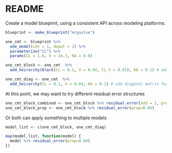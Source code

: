 README
=======

Create a model blueprint, using a consistent API across modeling platforms.


```r
blueprint <- make_blueprint("mrgsolve")
```

```r
one_cmt <- blueprint %>% 
  ode_model(cmt = 1, depot = 1) %>%
  parameterize("CL") %>% 
  params(CL = 1.6, V = 14.3, KA = 0.8)
```

```r
one_cmt_block <- one_cmt  %>%
  add_heirarchy(block(CL = 0.1, V = 0.04, CL_V = 0.01), KA = 0.1) # add a block omega for Cl/V and a separate omega for KA

one_cmt_diag <- one_cmt  %>%
  add_heirarchy(CL = 0.1, V = 0.04, KA = 0.1) # add diagonal matrix for Cl, V, KA
```

At this point, we may want to try different residual error structures

```r
one_cmt_block_combined <- one_cmt_block %>% residual_error(add = 1, prop=0.04)
one_cmt_block_prop <- one_cmt_block %>% residual_error(prop=0.04)
```

Or both can apply something to multiple models

```r
model_list <- c(one_cmt_block, one_cmt_diag)

map(model_list, function(model) {
  model %>% residual_error(prop=0.04)
})
```


